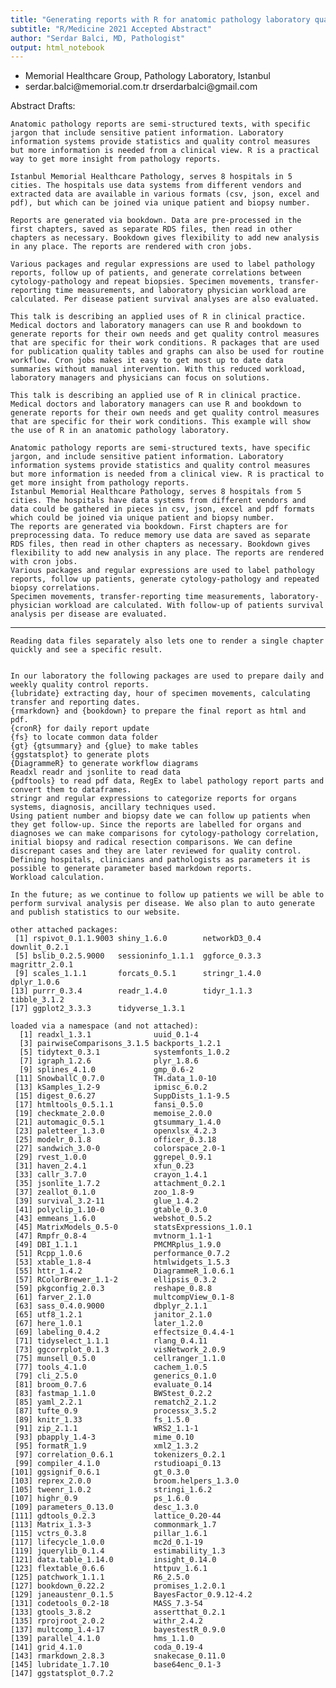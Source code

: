 ---
title: "Generating reports with R for anatomic pathology laboratory quality control"
subtitle: "R/Medicine 2021 Accepted Abstract"
author: "Serdar Balci, MD, Pathologist"
output: html_notebook
---


- Memorial Healthcare Group, Pathology Laboratory, Istanbul
- serdar.balci@memorial.com.tr drserdarbalci@gmail.com 


Abstract Drafts:

```
Anatomic pathology reports are semi-structured texts, with specific jargon that include sensitive patient information. Laboratory information systems provide statistics and quality control measures but more information is needed from a clinical view. R is a practical way to get more insight from pathology reports.

Istanbul Memorial Healthcare Pathology, serves 8 hospitals in 5 cities. The hospitals use data systems from different vendors and extracted data are available in various formats (csv, json, excel and pdf), but which can be joined via unique patient and biopsy number.

Reports are generated via bookdown. Data are pre-processed in the first chapters, saved as separate RDS files, then read in other chapters as necessary. Bookdown gives flexibility to add new analysis in any place. The reports are rendered with cron jobs.

Various packages and regular expressions are used to label pathology reports, follow up of patients, and generate correlations between cytology-pathology and repeat biopsies. Specimen movements, transfer-reporting time measurements, and laboratory physician workload are calculated. Per disease patient survival analyses are also evaluated.
```

```
This talk is describing an applied uses of R in clinical practice. Medical doctors and laboratory managers can use R and bookdown to generate reports for their own needs and get quality control measures that are specific for their work conditions. R packages that are used for publication quality tables and graphs can also be used for routine workflow. Cron jobs makes it easy to get most up to date data summaries without manual intervention. With this reduced workload, laboratory managers and physicians can focus on solutions.

This talk is describing an applied use of R in clinical practice. Medical doctors and laboratory managers can use R and bookdown to generate reports for their own needs and get quality control measures that are specific for their work conditions. This example will show the use of R in an anatomic pathology laboratory.
```

```
Anatomic pathology reports are semi-structured texts, have specific jargon, and include sensitive patient information. Laboratory information systems provide statistics and quality control measures but more information is needed from a clinical view. R is practical to get more insight from pathology reports.
Istanbul Memorial Healthcare Pathology, serves 8 hospitals from 5 cities. The hospitals have data systems from different vendors and data could be gathered in pieces in csv, json, excel and pdf formats which could be joined via unique patient and biopsy number.
The reports are generated via bookdown. First chapters are for preprocessing data. To reduce memory use data are saved as separate RDS files, then read in other chapters as necessary. Bookdown gives flexibility to add new analysis in any place. The reports are rendered with cron jobs.
Various packages and regular expressions are used to label pathology reports, follow up patients, generate cytology-pathology and repeated biopsy correlations.
Specimen movements, transfer-reporting time measurements, laboratory-physician workload are calculated. With follow-up of patients survival analysis per disease are evaluated.
```



---

```
Reading data files separately also lets one to render a single chapter quickly and see a specific result.


In our laboratory the following packages are used to prepare daily and weekly quality control reports. 
{lubridate} extracting day, hour of specimen movements, calculating transfer and reporting dates.
{rmarkdown} and {bookdown} to prepare the final report as html and pdf.
{cronR} for daily report update
{fs} to locate common data folder
{gt} {gtsummary} and {glue} to make tables
{ggstatsplot} to generate plots
{DiagrammeR} to generate workflow diagrams
Readxl readr and jsonlite to read data
{pdftools} to read pdf data, RegEx to label pathology report parts and convert them to dataframes. 
stringr and regular expressions to categorize reports for organs systems, diagnosis, ancillary techniques used.
Using patient number and biopsy date we can follow up patients when they get follow-up. Since the reports are labelled for organs and diagnoses we can make comparisons for cytology-pathology correlation, initial biopsy and radical resection comparisons. We can define discrepant cases and they are later reviewed for quality control.
Defining hospitals, clinicians and pathologists as parameters it is possible to generate parameter based markdown reports.
Workload calculation.

In the future; as we continue to follow up patients we will be able to perform survival analysis per disease. We also plan to auto generate and publish statistics to our website.
```


    
```
other attached packages:
 [1] rspivot_0.1.1.9003 shiny_1.6.0        networkD3_0.4      downlit_0.2.1     
 [5] bslib_0.2.5.9000   sessioninfo_1.1.1  ggforce_0.3.3      magrittr_2.0.1    
 [9] scales_1.1.1       forcats_0.5.1      stringr_1.4.0      dplyr_1.0.6       
[13] purrr_0.3.4        readr_1.4.0        tidyr_1.1.3        tibble_3.1.2      
[17] ggplot2_3.3.3      tidyverse_1.3.1   

loaded via a namespace (and not attached):
  [1] readxl_1.3.1              uuid_0.1-4               
  [3] pairwiseComparisons_3.1.5 backports_1.2.1          
  [5] tidytext_0.3.1            systemfonts_1.0.2        
  [7] igraph_1.2.6              plyr_1.8.6               
  [9] splines_4.1.0             gmp_0.6-2                
 [11] SnowballC_0.7.0           TH.data_1.0-10           
 [13] kSamples_1.2-9            ipmisc_6.0.2             
 [15] digest_0.6.27             SuppDists_1.1-9.5        
 [17] htmltools_0.5.1.1         fansi_0.5.0              
 [19] checkmate_2.0.0           memoise_2.0.0            
 [21] automagic_0.5.1           gtsummary_1.4.0          
 [23] paletteer_1.3.0           openxlsx_4.2.3           
 [25] modelr_0.1.8              officer_0.3.18           
 [27] sandwich_3.0-0            colorspace_2.0-1         
 [29] rvest_1.0.0               ggrepel_0.9.1            
 [31] haven_2.4.1               xfun_0.23                
 [33] callr_3.7.0               crayon_1.4.1             
 [35] jsonlite_1.7.2            attachment_0.2.1         
 [37] zeallot_0.1.0             zoo_1.8-9                
 [39] survival_3.2-11           glue_1.4.2               
 [41] polyclip_1.10-0           gtable_0.3.0             
 [43] emmeans_1.6.0             webshot_0.5.2            
 [45] MatrixModels_0.5-0        statsExpressions_1.0.1   
 [47] Rmpfr_0.8-4               mvtnorm_1.1-1            
 [49] DBI_1.1.1                 PMCMRplus_1.9.0          
 [51] Rcpp_1.0.6                performance_0.7.2        
 [53] xtable_1.8-4              htmlwidgets_1.5.3        
 [55] httr_1.4.2                DiagrammeR_1.0.6.1       
 [57] RColorBrewer_1.1-2        ellipsis_0.3.2           
 [59] pkgconfig_2.0.3           reshape_0.8.8            
 [61] farver_2.1.0              multcompView_0.1-8       
 [63] sass_0.4.0.9000           dbplyr_2.1.1             
 [65] utf8_1.2.1                janitor_2.1.0            
 [67] here_1.0.1                later_1.2.0              
 [69] labeling_0.4.2            effectsize_0.4.4-1       
 [71] tidyselect_1.1.1          rlang_0.4.11             
 [73] ggcorrplot_0.1.3          visNetwork_2.0.9         
 [75] munsell_0.5.0             cellranger_1.1.0         
 [77] tools_4.1.0               cachem_1.0.5             
 [79] cli_2.5.0                 generics_0.1.0           
 [81] broom_0.7.6               evaluate_0.14            
 [83] fastmap_1.1.0             BWStest_0.2.2            
 [85] yaml_2.2.1                rematch2_2.1.2           
 [87] tufte_0.9                 processx_3.5.2           
 [89] knitr_1.33                fs_1.5.0                 
 [91] zip_2.1.1                 WRS2_1.1-1               
 [93] pbapply_1.4-3             mime_0.10                
 [95] formatR_1.9               xml2_1.3.2               
 [97] correlation_0.6.1         tokenizers_0.2.1         
 [99] compiler_4.1.0            rstudioapi_0.13          
[101] ggsignif_0.6.1            gt_0.3.0                 
[103] reprex_2.0.0              broom.helpers_1.3.0      
[105] tweenr_1.0.2              stringi_1.6.2            
[107] highr_0.9                 ps_1.6.0                 
[109] parameters_0.13.0         desc_1.3.0               
[111] gdtools_0.2.3             lattice_0.20-44          
[113] Matrix_1.3-3              commonmark_1.7           
[115] vctrs_0.3.8               pillar_1.6.1             
[117] lifecycle_1.0.0           mc2d_0.1-19              
[119] jquerylib_0.1.4           estimability_1.3         
[121] data.table_1.14.0         insight_0.14.0           
[123] flextable_0.6.6           httpuv_1.6.1             
[125] patchwork_1.1.1           R6_2.5.0                 
[127] bookdown_0.22.2           promises_1.2.0.1         
[129] janeaustenr_0.1.5         BayesFactor_0.9.12-4.2   
[131] codetools_0.2-18          MASS_7.3-54              
[133] gtools_3.8.2              assertthat_0.2.1         
[135] rprojroot_2.0.2           withr_2.4.2              
[137] multcomp_1.4-17           bayestestR_0.9.0         
[139] parallel_4.1.0            hms_1.1.0                
[141] grid_4.1.0                coda_0.19-4              
[143] rmarkdown_2.8.3           snakecase_0.11.0         
[145] lubridate_1.7.10          base64enc_0.1-3          
[147] ggstatsplot_0.7.2       

```




